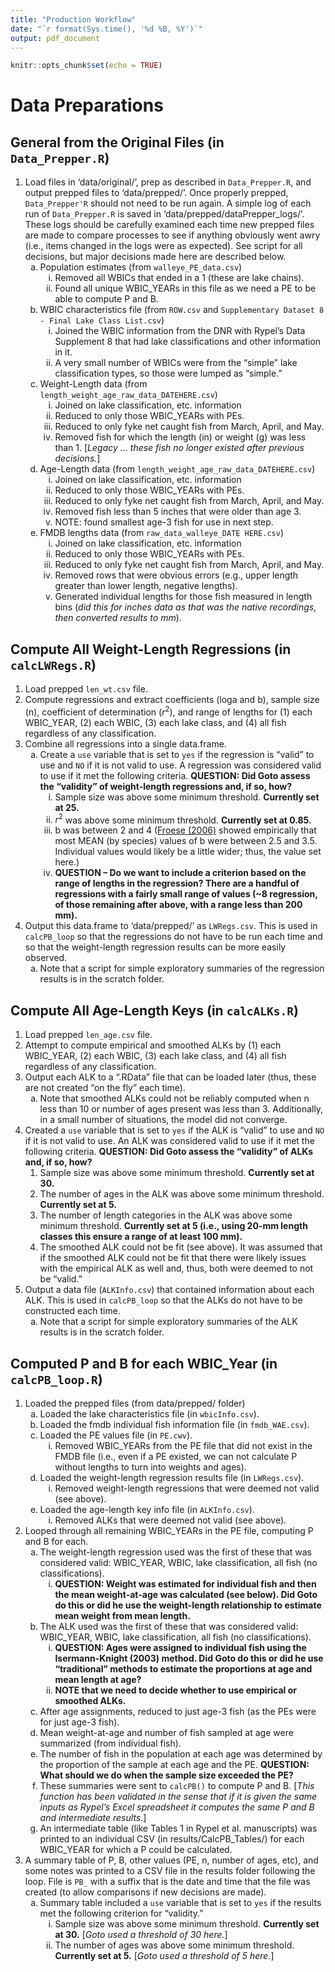 ```yaml
---
title: "Production Workflow"
date: "`r format(Sys.time(), '%d %B, %Y')`"
output: pdf_document
---
```


```r
knitr::opts_chunk$set(echo = TRUE)
```

# Data Preparations
## General from the Original Files (in `Data_Prepper.R`)
1. Load files in 'data/original/', prep as described in `Data_Prepper.R`, and output prepped files to 'data/prepped/'. Once properly prepped, `Data_Prepper'R` should not need to be run again. A simple log of each run of `Data_Prepper.R` is saved in 'data/prepped/dataPrepper_logs/'. These logs should be carefully examined each time new prepped files are made to compare processes to see if anything obviously went awry (i.e., items changed in the logs were as expected). See script for all decisions, but major decisions made here are described below.
    a. Population estimates (from `walleye_PE_data.csv`)
        i. Removed all WBICs that ended in a 1 (these are lake chains).
        i. Found all unique WBIC_YEARs in this file as we need a PE to be able to compute P and B.
    a. WBIC characteristics file (from `ROW.csv` and `Supplementary Dataset 8 - Final Lake Class List.csv`)
        i. Joined the WBIC information from the DNR with Rypel's Data Supplement 8 that had lake classifications and other information in it.
        i. A very small number of WBICs were from the "simple" lake classification types, so those were lumped as "simple."
    a. Weight-Length data (from `length_weight_age_raw_data_DATEHERE.csv`)
        i. Joined on lake classification, etc. information
        i. Reduced to only those WBIC_YEARs with PEs.
        i. Reduced to only fyke net caught fish from March, April, and May.
        i. Removed fish for which the length (in) or weight (g) was less than 1. [*Legacy ... these fish no longer existed after previous decisions.*]
    a. Age-Length data (from `length_weight_age_raw_data_DATEHERE.csv`)
        i. Joined on lake classification, etc. information
        i. Reduced to only those WBIC_YEARs with PEs.
        i. Reduced to only fyke net caught fish from March, April, and May.
        i. Removed fish less than 5 inches that were older than age 3.
        i. NOTE: found smallest age-3 fish for use in next step.
    a. FMDB lengths data (from `raw_data_walleye_DATE HERE.csv`)
        i. Joined on lake classification, etc. information
        i. Reduced to only those WBIC_YEARs with PEs.
        i. Reduced to only fyke net caught fish from March, April, and May.
        i. Removed rows that were obvious errors (e.g., upper length greater than lower length, negative lengths).
        i. Generated individual lengths for those fish measured in length bins (*did this for inches data as that was the native recordings, then converted results to mm*).

## Compute All Weight-Length Regressions (in `calcLWRegs.R`)
1. Load prepped `len_wt.csv` file.
1. Compute regressions and extract coefficients (loga and b), sample size (n), coefficient of determination ($r^2$), and range of lengths for (1) each WBIC_YEAR, (2) each WBIC, (3) each lake class, and (4) all fish regardless of any classification.
1. Combine all regressions into a single data.frame.
    a. Create a `use` variable that is set to `yes` if the regression is "valid" to use and `NO` if it is not valid to use. A regression was considered valid to use if it met the following criteria. **QUESTION: Did Goto assess the "validity" of weight-length regressions and, if so, how?**
        i. Sample size was above some minimum threshold. **Currently set at 25.**
        i. $r^2$ was above some minimum threshold. **Currently set at 0.85.**
        i. b was between 2 and 4 ([Froese (2006)](http://www.fishbase.de/rfroese/LWR_jai_805.pdf) showed empirically that most MEAN (by species) values of b were between 2.5 and 3.5. Individual values would likely be a little wider; thus, the value set here.)
        i. **QUESTION -- Do we want to include a criterion based on the range of lengths in the regression? There are a handful of regressions with a fairly small range of values (~8 regression, of those remaining after above, with a range less than 200 mm).**
1. Output this data.frame to 'data/prepped/' as `LWRegs.csv`. This is used in `calcPB_loop` so that the regressions do not have to be run each time and so that the weight-length regression results can be more easily observed.
    a. Note that a script for simple exploratory summaries of the regression results is in the scratch\ folder.

## Compute All Age-Length Keys (in `calcALKs.R`)
1. Load prepped `len_age.csv` file.
1. Attempt to compute empirical and smoothed ALKs by (1) each WBIC_YEAR, (2) each WBIC, (3) each lake class, and (4) all fish regardless of any classification.
1. Output each ALK to a ".RData" file that can be loaded later (thus, these are not created "on the fly" each time).
    a. Note that smoothed ALKs could not be reliably computed when n less than 10 or number of ages present was less than 3. Additionally, in a small number of situations, the model did not converge.
1. Created a `use` variable that is set to `yes` if the ALK is "valid" to use and `NO` if it is not valid to use. An ALK was considered valid to use if it met the following criteria. **QUESTION: Did Goto assess the "validity" of ALKs and, if so, how?**
    1. Sample size was above some minimum threshold. **Currently set at 30.**
    1. The number of ages in the ALK was above some minimum threshold. **Currently set at 5.**
    1. The number of length categories in the ALK was above some minimum threshold. **Currently set at 5 (i.e., using 20-mm length classes this ensure a range of at least 100 mm).**
    1. The smoothed ALK could not be fit (see above). It was assumed that if the smoothed ALK could not be fit that there were likely issues with the empirical ALK as well and, thus, both were deemed to not be "valid."
1. Output a data file (`ALKInfo.csv`) that contained information about each ALK. This is used in `calcPB_loop` so that the ALKs do not have to be constructed each time.
    a. Note that a script for simple exploratory summaries of the ALK results is in the scratch\ folder.

## Computed P and B for each WBIC_Year (in `calcPB_loop.R`)

1. Loaded the prepped files (from data/prepped/ folder)
    a. Loaded the lake characteristics file (in `wbicInfo.csv`).
    a. Loaded the fmdb individual fish information file (in `fmdb_WAE.csv`).
    a. Loaded the PE values file (in `PE.cwv`).
        i. Removed WBIC_YEARs from the PE file that did not exist in the FMDB file (i.e., even if a PE existed, we can not calculate P without lengths to turn into weights and ages).
    a. Loaded the weight-length regression results file (in `LWRegs.csv`).
        i. Removed weight-length regressions that were deemed not valid (see above).
    a. Loaded the age-length key info file (in `ALKInfo.csv`).
        i. Removed ALKs that were deemed not valid (see above).
1. Looped through all remaining WBIC_YEARs in the PE file, computing P and B for each.
    a. The weight-length regression used was the first of these that was considered valid: WBIC_YEAR, WBIC, lake classification, all fish (no classifications).
        i. **QUESTION: Weight was estimated for individual fish and then the mean weight-at-age was calculated (see below). Did Goto do this or did he use the weight-length relationship to estimate mean weight from mean length.**
    a. The ALK used was the first of these that was considered valid: WBIC_YEAR, WBIC, lake classification, all fish (no classifications).
        i. **QUESTION: Ages were assigned to individual fish using the Isermann-Knight (2003) method. Did Goto do this or did he use "traditional" methods to estimate the proportions at age and mean length at age?**
        i. **NOTE that we need to decide whether to use empirical or smoothed ALKs.**
    a. After age assignments, reduced to just age-3 fish (as the PEs were for just age-3 fish).
    a. Mean weight-at-age and number of fish sampled at age were summarized (from individual fish).
    a. The number of fish in the population at each age was determined by the proportion of the sample at each age and the PE. **QUESTION: What should we do when the sample size exceeded the PE?**
    a. These summaries were sent to `calcPB()` to compute P and B. [*This function has been validated in the sense that if it is given the same inputs as Rypel's Excel spreadsheet it computes the same P and B and intermediate results.*]
    a. An intermediate table (like Tables 1 in Rypel et al. manuscripts) was printed to an individual CSV (in results/CalcPB_Tables/) for each WBIC_YEAR for which a P could be calculated.
1. A summary table of P, B, other values (PE, n, number of ages, etc), and some notes was printed to a CSV file in the results folder following the loop. File is `PB_` with a suffix that is the date and time that the file was created (to allow comparisons if new decisions are made).
    a. Summary table included a `use` variable that is set to `yes` if the results met the following criterion for "validity."
        i. Sample size was above some minimum threshold. **Currently set at 30.** [*Goto used a threshold of 30 here.*]
        i. The number of ages was above some minimum threshold. **Currently set at 5.** [*Goto used a threshold of 5 here.*]

